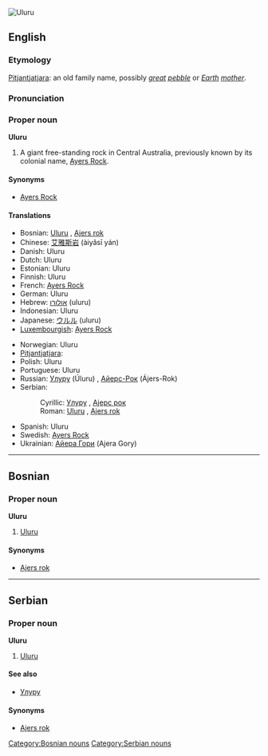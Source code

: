[[Image:Uluru_Australia%281%29.jpg|thumb|right|Uluru]]
{{wikipedia}}
==English==

===Etymology===
[[Pitjantjatjara]]: an old family name, possibly ''[[great]] [[pebble]]'' or ''[[Earth]] [[mother]]''.

===Pronunciation===
{{SAMPA|'uluru}}

===Proper noun===
'''Uluru'''

# A giant free-standing rock in Central Australia, previously known by its colonial name, [[Ayers Rock]].

====Synonyms====
*[[Ayers Rock]]<!-- was it ever officially Ayer’s Rock with an apostrope? -->

====Translations====
{{top}}
*Bosnian: [[Uluru#Bosnian|Uluru]] {{m}}, [[Ajers rok#Bosnian|Ajers rok]] {{m}}
*Chinese: [[艾雅斯岩]] (àiyǎsī yán)
*Danish: Uluru
*Dutch: Uluru
*Estonian: Uluru
*Finnish: Uluru
*French: [[Ayers Rock#French|Ayers Rock]]
*German: Uluru
*Hebrew: [[אולורו]] (uluru) {{m}}
*Indonesian: Uluru
*Japanese: [[ウルル]] (uluru)
*[[Luxembourgish]]: [[Ayers Rock]]
{{mid}}
*Norwegian: Uluru
*[[Pitjantjatjara]]: {{unicode|[[Uluṟu]]}}
*Polish: Uluru
*Portuguese: Uluru {{m}}
*Russian: [[Улуру#Russian|Улуру]] (Úluru) {{m}}, [[Айерс-Рок]] (Ájers-Rok) {{m}}
*Serbian:
*:Cyrillic: [[Улуру#Serbian|Улуру]] {{m}}, [[Ајерс рок]] {{m}}
*:Roman: [[Uluru#Serbian|Uluru]] {{m}}, [[Ajers rok#Serbian|Ajers rok]] {{m}}
*Spanish: Uluru {{m}}
*Swedish: [[Ayers Rock]]
*Ukrainian: [[Айера Гори]] (Ajera Gory)
{{bottom}}

----

==Bosnian==

===Proper noun===
'''Uluru''' {{m}}

# [[#English|Uluru]]

====Synonyms====
*[[Ajers rok#Bosnian|Ajers rok]]

[[Category:Bosnian nouns]]

----

==Serbian==

===Proper noun===
'''Uluru''' {{m}}

# [[#English|Uluru]]

====See also====
*[[Улуру#Serbian|Улуру]]

====Synonyms====
*[[Ajers rok#Serbian|Ajers rok]]

[[Category:Serbian nouns]]
